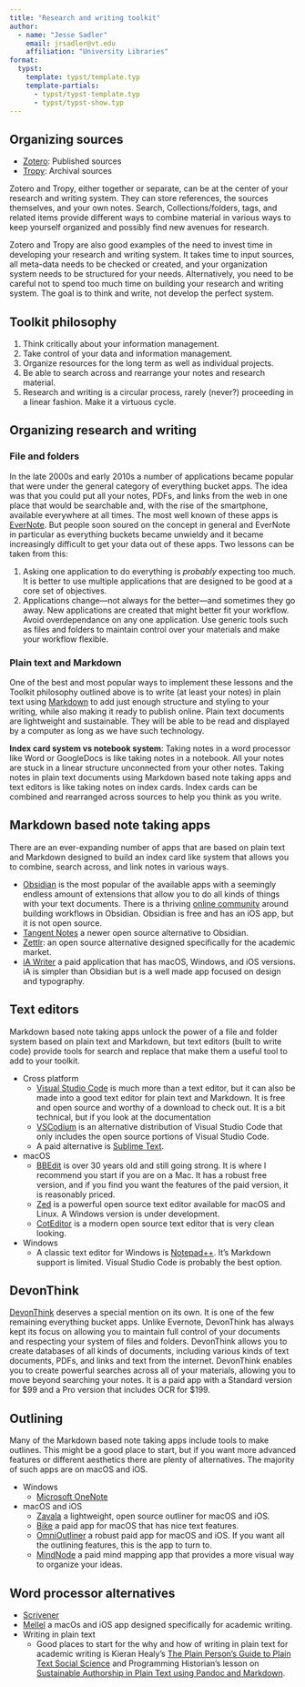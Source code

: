 ```yaml
---
title: "Research and writing toolkit"
author:
  - name: "Jesse Sadler"
    email: jrsadler@vt.edu
    affiliation: "University Libraries"
format:
  typst:
    template: typst/template.typ
    template-partials:
      - typst/typst-template.typ
      - typst/typst-show.typ
---
```


## Organizing sources

- [Zotero](https://www.zotero.org): Published sources
- [Tropy](https://tropy.org): Archival sources

Zotero and Tropy, either together or separate, can be at the center of your research and writing system. They can store references, the sources themselves, and your own notes. Search, Collections/folders, tags, and related items provide different ways to combine material in various ways to keep yourself organized and possibly find new avenues for research.

Zotero and Tropy are also good examples of the need to invest time in developing your research and writing system. It takes time to input sources, all meta-data needs to be checked or created, and your organization system needs to be structured for your needs. Alternatively, you need to be careful not to spend too much time on building your research and writing system. The goal is to think and write, not develop the perfect system.

## Toolkit philosophy
1. Think critically about your information management.
2. Take control of your data and information management.
3. Organize resources for the long term as well as individual projects.
4. Be able to search across and rearrange your notes and research material.
5. Research and writing is a circular process, rarely (never?) proceeding in a linear fashion. Make it a virtuous cycle.

## Organizing research and writing

### File and folders
In the late 2000s and early 2010s a number of applications became popular that were under the general category of everything bucket apps. The idea was that you could put all your notes, PDFs, and links from the web in one place that would be searchable and, with the rise of the smartphone, available everywhere at all times. The most well known of these apps is [EverNote](https://evernote.com). But people soon soured on the concept in general and EverNote in particular as everything buckets became unwieldy and it became increasingly difficult to get your data out of these apps. Two lessons can be taken from this:

1. Asking one application to do everything is *probably* expecting too much. It is better to use multiple applications that are designed to be good at a core set of objectives.
2. Applications change—not always for the better—and sometimes they go away. New applications are created that might better fit your workflow. Avoid overdependance on any one application. Use generic tools such as files and folders to maintain control over your materials and make your workflow flexible.

### Plain text and Markdown
One of the best and most popular ways to implement these lessons and the Toolkit philosophy outlined above is to write (at least your notes) in plain text using [Markdown](https://daringfireball.net/projects/markdown/syntax) to add just enough structure and styling to your writing, while also making it ready to publish online. Plain text documents are lightweight and sustainable. They will be able to be read and displayed by a computer as long as we have such technology.

**Index card system vs notebook system**: Taking notes in a word processor like Word or GoogleDocs is like taking notes in a notebook. All your notes are stuck in a linear structure unconnected from your other notes. Taking notes in plain text documents using Markdown based note taking apps and text editors is like taking notes on index cards. Index cards can be combined and rearranged across sources to help you think as you write.

## Markdown based note taking apps
There are an ever-expanding number of apps that are based on plain text and Markdown designed to build an index card like system that allows you to combine, search across, and link notes in various ways.

- [Obsidian](https://obsidian.md/) is the most popular of the available apps with a seemingly endless amount of extensions that allow you to do all kinds of things with your text documents. There is a thriving [online community](https://obsidian.md/community) around building workflows in Obsidian. Obsidian is free and has an iOS app, but it is not open source.
- [Tangent Notes](https://www.tangentnotes.com) a newer open source alternative to Obsidian.
- [Zettlr](https://www.zettlr.com/): an open source alternative designed specifically for the academic market.
- [iA Writer](https://ia.net/writer) a paid application that has macOS, Windows, and iOS versions. iA is simpler than Obsidian but is a well made app focused on design and typography.

## Text editors
Markdown based note taking apps unlock the power of a file and folder system based on plain text and Markdown, but text editors (built to write code) provide tools for search and replace that make them a useful tool to add to your toolkit.

- Cross platform
	- [Visual Studio Code](https://code.visualstudio.com) is much more than a text editor, but it can also be made into a good text editor for plain text and Markdown. It is free and open source and worthy of a download to check out. It is a bit technical, but if you look at the documentation
	- [VSCodium](https://vscodium.com) is an alternative distribution of Visual Studio Code that only includes the open source portions of Visual Studio Code.
	- A paid alternative is [Sublime Text](https://www.sublimetext.com).
- macOS
	- [BBEdit](https://www.barebones.com/products/bbedit/) is over 30 years old and still going strong. It is where I recommend you start if you are on a Mac. It has a robust free version, and if you find you want the features of the paid version, it is reasonably priced.
	- [Zed](https://zed.dev) is a powerful open source text editor available for macOS and Linux. A Windows version is under development.
	- [CotEditor](https://coteditor.com/) is a modern open source text editor that is very clean looking.
- Windows
	- A classic text editor for Windows is [Notepad++](https://notepad-plus-plus.org). It's Markdown support is limited. Visual Studio Code is probably the best option.

## DevonThink
[DevonThink](https://www.devontechnologies.com/apps/devonthink) deserves a special mention on its own. It is one of the few remaining everything bucket apps. Unlike Evernote, DevonThink has always kept its focus on allowing you to maintain full control of your documents and respecting your system of files and folders. DevonThink allows you to create databases of all kinds of documents, including various kinds of text documents, PDFs, and links and text from the internet. DevonThink enables you to create powerful searches across all of your materials, allowing you to move beyond searching your notes. It is a paid app with a Standard version for $99 and a Pro version that includes OCR for $199.

## Outlining
Many of the Markdown based note taking apps include tools to make outlines. This might be a good place to start, but if you want more advanced features or different aesthetics there are plenty of alternatives. The majority of such apps are on macOS and iOS.

- Windows
	- [Microsoft OneNote](https://www.onenote.com)
- macOS and iOS
	- [Zavala](https://zavala.vincode.io) a lightweight, open source outliner for macOS and iOS.
	- [Bike](https://www.hogbaysoftware.com/bike/) a paid app for macOS that has nice text features.
	- [OmniOutliner](https://www.omnigroup.com/omniOutliner) a robust paid app for macOS and iOS. If you want all the outlining features, this is the app to turn to.
	- [MindNode](https://www.mindnode.com) a paid mind mapping app that provides a more visual way to organize your ideas.

## Word processor alternatives

- [Scrivener](https://www.literatureandlatte.com/scrivener/overview)
- [Mellel](https://www.mellel.com) a macOs and iOS app designed specifically for academic writing.
- Writing in plain text
	- Good places to start for the why and how of writing in plain text for academic writing is Kieran Healy's [The Plain Person's Guide to Plain Text Social Science](https://plain-text.co) and Programming Historian's lesson on [Sustainable Authorship in Plain Text using Pandoc and Markdown](https://programminghistorian.org/en/lessons/sustainable-authorship-in-plain-text-using-pandoc-and-markdown).
